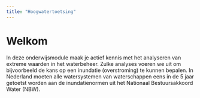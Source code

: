```yaml
---
title: "Hoogwatertoetsing"
---
```


# Welkom
In deze onderwijsmodule maak je actief kennis met het analyseren van extreme waarden in het waterbeheer. Zulke analyses voeren we uit om bijvoorbeeld de kans op een inundatie (over­stroming) te kunnen bepalen. In Nederland moeten alle watersystemen van water­schappen eens in de 5 jaar getoetst worden aan de inundatienormen uit het Nationaal Bestuursakkoord Water (NBW).

